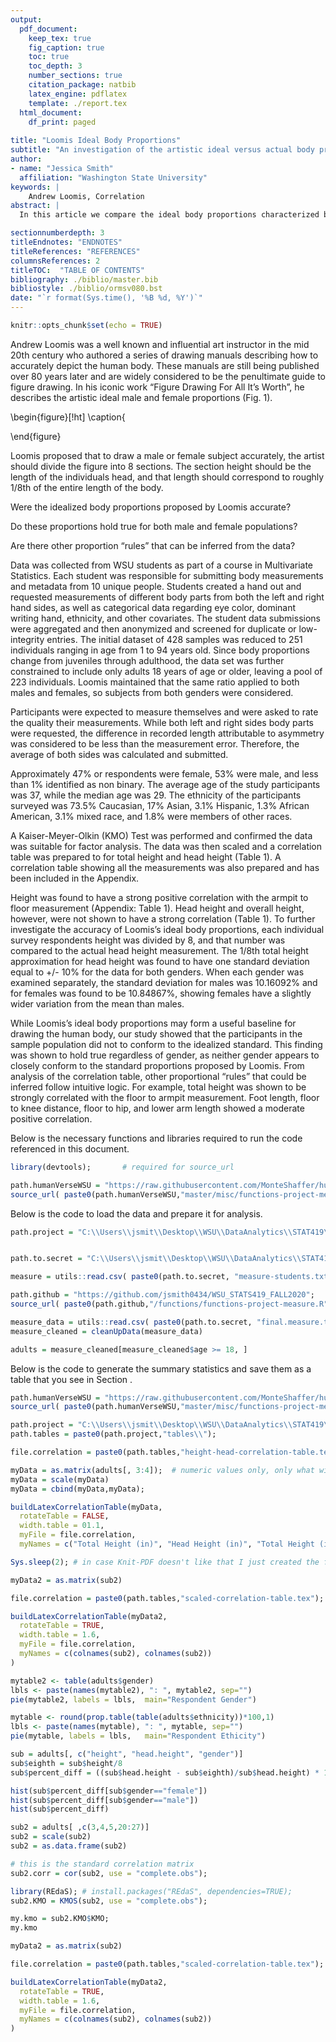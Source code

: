 ```yaml
---
output:
  pdf_document:
    keep_tex: true
    fig_caption: true
    toc: true
    toc_depth: 3 
    number_sections: true
    citation_package: natbib
    latex_engine: pdflatex
    template: ./report.tex
  html_document:
    df_print: paged
    
title: "Loomis Ideal Body Proportions"
subtitle: "An investigation of the artistic ideal versus actual body proportions "
author: 
- name: "Jessica Smith"
  affiliation: "Washington State University"
keywords: |
    Andrew Loomis, Correlation
abstract: |
  In this article we compare the ideal body proportions characterized by Andrew Loomis \citep{Loomis:1943} to a sample of 223 adults collected by WSU sudents. Loomis proposed that the total height of the ideal human body should be 8 times the height of the head for both men and women. To test the validity of this claim,  a data set was used that was collected by students as part of a course project. The students prepared a handout and requested information such as eyecolor, gender, dominant hand, and various numeric measurements of different body parts. Submissions were aggregated and screened to remove poor quality and potentially fabricated entries. The data was explored to determine if the observed head height to total body height ratios were in agreement with the idealized proportions proposed by Loomis. Variations based on gender were also explored, and other general proportional "rules" were also investigated. The results showed low positive correlation between head height and overall body height. Additionally, the standard deviation from the ideal proportion proposed by Loomis was found to be +/- 10% for 68% of respondents. A general "rule" was uncovered that the height from the floor to armpit is strongly correlated with the total height, however, this is not surprising. No other significant "rules" were found from exploring the data.

sectionnumberdepth: 3
titleEndnotes: "ENDNOTES"
titleReferences: "REFERENCES"
columnsReferences: 2
titleTOC:  "TABLE OF CONTENTS"
bibliography: ./biblio/master.bib
bibliostyle: ./biblio/ormsv080.bst
date: "`r format(Sys.time(), '%B %d, %Y')`"
---
```


```r
knitr::opts_chunk$set(echo = TRUE)
```

\section{Introduction}
\label{sec:intro}

Andrew Loomis was a well known and influential art instructor in the mid 20th century who authored a series of drawing manuals describing how to accurately depict the human body. These manuals are still being published over 80 years later and are widely considered to be the penultimate guide to figure drawing\citep{harris2000andrew}. In his iconic work "Figure Drawing For All It's Worth", he describes the artistic ideal male and female proportions (Fig. 1).    



\begin{figure}[!ht]
    \begin{subfigure}[h]{0.5\textwidth}
    \centering
    %  trim={<left> <lower> <right> <upper>}
    % https://shantoroy.com/latex/add-subfig-in-latex/
            \includegraphics[trim = 0 0 0 0,clip,scale=1]{figures/Loomis1.pdf}
        \caption{ \citet{harris2000andrew} discuss this. }
        \label{fig:sub-first}
    \end{subfigure}
    \begin{subfigure}[h]{0.5\textwidth}
    \centering
        \includegraphics[trim = 0 0 0 0,clip,scale=1]{figures/Loomis2.pdf}
            \caption{\citep{harris2000andrew}}
        \label{fig:sub-second}
    \end{subfigure}
    \vspace{2.5mm}
    \hrule
    \vspace{2.5mm}
        \caption{\textbf{ Andrew Loomis's guide to drawing the human body, showing total height as 8 units of the individual's head height for both men and women. \newline
        \newline     }
        \label{fig:combined}
    \vspace{-2.5mm}
    \hrule
\end{figure}


Loomis proposed that to draw a male or female subject accurately, the artist should divide the figure into 8 sections. The section height should be the length of the individuals head, and that length should correspond to roughly 1/8th of the entire length of the body.

\section{Primary research question}
\label{sec:rq}

Were the idealized body proportions proposed by Loomis accurate?

\subsection{Secondary question}
\label{sec:rq2}
 
Do these proportions hold true for both male and female populations?

\subsection{Tertiary question}
\label{sec:rq3}

Are there other proportion "rules" that can be inferred from the data?


\section{Data Description}
\label{sec:data}

Data was collected from WSU students as part of a course in Multivariate Statistics. Each student was responsible for submitting body measurements and metadata from 10 unique people. Students created a hand out and requested measurements of different body parts from both the left and right hand sides, as well as categorical data regarding eye color, dominant writing hand, ethnicity, and other covariates. The student data submissions were aggregated and then anonymized and screened for duplicate or low-integrity entries. The initial dataset of 428 samples was reduced to 251 individuals ranging in age from 1 to 94 years old. Since body proportions change from juveniles through adulthood, the data set was further constrained to include only adults 18 years of age or older, leaving a pool of 223 individuals. Loomis maintained that the same ratio applied to both males and females, so subjects from both genders were considered.

Participants were expected to measure themselves and were asked to rate the quality their measurements. While both left and right sides body parts were requested, the difference in recorded length attributable to asymmetry was considered to be less than the measurement error. Therefore, the average of both sides was calculated and submitted. 

\subsection{Summary of Sample}
\label{sec:data-sample}

Approximately 47% or respondents were female, 53% were male, and less than 1% identified as non binary. The average age of the study participants was 37, while the median age was 29. The ethnicity of the participants surveyed was 73.5% Caucasian, 17% Asian, 3.1% Hispanic, 1.3% African American, 3.1% mixed race, and 1.8% were members of other races.

\subsection{Summary Statistics of Data}
\label{sec:data-summary}

A Kaiser-Meyer-Olkin (KMO) Test was performed and confirmed the data was suitable for factor analysis. The data was then scaled and a correlation table was prepared to for total height and head height (Table 1).  A correlation table showing all the measurements was also prepared and has been included in the Appendix.

\input{tables/height-head-correlation-table.tex}


\section{Key Findings}
\label{sec:findings}

Height was found to have a strong positive correlation with the armpit to floor measurement (Appendix: Table 1). Head height and overall height, however, were not shown to have a strong correlation (Table 1). To further investigate the accuracy of Loomis's ideal body proportions, each individual survey respondents height was divided by 8, and that number was compared to the actual head height measurement. The 1/8th total height approximation for head height was found to have one standard deviation equal to +/- 10% for the data for both genders. When each gender was examined separately, the standard deviation for males was 10.16092% and for females was found to be 10.84867%, showing females have a slightly wider variation from the mean than males.  


\section{Conclusion}
\label{sec:conclusion}


While Loomis's ideal body proportions may form a useful baseline for drawing the human body, our study showed that the participants in the sample population did not to conform to the idealized standard. This finding was shown to hold true regardless of gender, as neither gender appears to closely conform to the standard proportions proposed by Loomis. From analysis of the correlation table, other proportional "rules" that could be inferred follow intuitive logic. For example, total height was shown to be strongly correlated with the floor to armpit measurement. Foot length, floor to knee distance, floor to hip, and lower arm length showed a moderate positive correlation. 




\newpage
\section{APPENDICES}
\label{sec:appendix}


\subsection{Data Provenance}
\label{sec:appendix-data-provenance}

\newpage
\subsubsection{Data Collection Handout}
\label{sec:appendix-data-handout}

\begin{figure}[!ht]
	\hrule
	\caption{ \textbf{Handout Page 1} }
	\begin{center}
	    \scalebox{1.00}{	\includegraphics[trim = 0 0 0 0,clip,width=0.85\textwidth]{pdfs/handout1.pdf} }
	\end{center}
	\label{fig:handout-1}
	\hrule
\end{figure}


\newpage

\begin{figure}[!ht]
	\hrule
	\caption{ \textbf{Handout Page 2} }
	\begin{center}
	    \scalebox{1.00}{	\includegraphics[trim = 0 0 0 0,clip,width=0.85\textwidth]{pdfs/handout2.pdf} }
	\end{center}
	\label{fig:handout-2}
	\hrule
\end{figure}

\newpage


\begin{figure}[!ht]
    \begin{subfigure}[h]{0.5\textwidth}
    \centering
    %  trim={<left> <lower> <right> <upper>}
    % https://shantoroy.com/latex/add-subfig-in-latex/
            \includegraphics[trim = 0 0 0 0,clip,scale=1]{figures/Loomis1.pdf}
        \caption{ \citet{Thomas:2020} discuss this. }
        \label{fig:sub-first}
    \end{subfigure}
    \begin{subfigure}[h]{0.5\textwidth}
    \centering
        \includegraphics[trim = 0 0 0 0,clip,scale=1]{figures/Loomis2.pdf}
            \caption{Schnitt realer Sensor \citep{Thomas:2020}}
        \label{fig:sub-second}
    \end{subfigure}
    \vspace{2.5mm}
    \hrule
    \vspace{2.5mm}
        \caption{\textbf{ Der Sensor in Theorie und Verwirklichung... caption at bottom instead? }  I can write a really long caption if I want. \newline This is using "crop" to include one image and trim it to appear as two.  Likely you will have two separate images if you use this option, so you would set the trim parameters all equal to 0.  \newline   This figure has subfigures which each also have a possible caption.   }
        \label{fig:combined}
    \vspace{-2.5mm}
    \hrule
\end{figure}

\newpage
\subsubsection{Full Correlation Table}
\label{sec:appendix-corr-table}

\begin{figure}[!ht]
	\hrule
	\caption{ \textbf{Correlation Table} }
	\begin{center}
	    \scalebox{1.00}{	\includegraphics[trim = 0 0 0 0,clip,width=0.85\textwidth]{pdfs/Corr_table_large.pdf} }
	\end{center}
	\label{fig:correlation}
	\hrule
\end{figure}


\newpage

\newpage

\subsection{Preparing the Report Workspace as a subsection}
\label{sec:appendix-setup}

\subsubsection{Preparing the Report Workspace as a subsubsection}
\label{sec:appendix-setup2}

\paragraph{Preparing the Report Workspace as a paragraph}
\label{sec:appendix-setup3}

\subparagraph{Preparing the Report Workspace as a subparagrah}
\label{sec:appendix-setup4}

Below is the necessary functions and libraries required to run the code referenced in this document.

```r
library(devtools);       # required for source_url

path.humanVerseWSU = "https://raw.githubusercontent.com/MonteShaffer/humanVerseWSU/"
source_url( paste0(path.humanVerseWSU,"master/misc/functions-project-measure.R") );

```

Below is the code to load the data and prepare it for analysis.

```r

path.project = "C:\\Users\\jsmit\\Desktop\\WSU\\DataAnalytics\\STAT419\\WSU_STATS419_FALL2020\\project-measure\\";


path.to.secret = "C:\\Users\\jsmit\\Desktop\\WSU\\DataAnalytics\\STAT419\\_SECRET_\\";

measure = utils::read.csv( paste0(path.to.secret, "measure-students.txt"), header=TRUE, quote="", sep="|");

path.github = "https://github.com/jsmith0434/WSU_STATS419_FALL2020";
source_url( paste0(path.github,"/functions/functions-project-measure.R") );

measure_data = utils::read.csv( paste0(path.to.secret, "final.measure.txt"), header=TRUE, quote="", sep="|");
measure_cleaned = cleanUpData(measure_data)

adults = measure_cleaned[measure_cleaned$age >= 18, ]

```


Below is the code to generate the summary statistics and save them as a table that you see in Section \ref{}.

```r


path.humanVerseWSU = "https://raw.githubusercontent.com/MonteShaffer/humanVerseWSU/"
source_url( paste0(path.humanVerseWSU,"master/misc/functions-project-measure.R") );

path.project = "C:\\Users\\jsmit\\Desktop\\WSU\\DataAnalytics\\STAT419\\WSU_STATS419_FALL2020\\project-measure\\";
path.tables = paste0(path.project,"tables\\");

file.correlation = paste0(path.tables,"height-head-correlation-table.tex");

myData = as.matrix(adults[, 3:4]);  # numeric values only, only what will appear in table
myData = scale(myData)
myData = cbind(myData,myData);

buildLatexCorrelationTable(myData, 
  rotateTable = FALSE,
  width.table = 01.1,
  myFile = file.correlation,
  myNames = c("Total Height (in)", "Head Height (in)", "Total Height (in)", "Head Height (in") );

Sys.sleep(2); # in case Knit-PDF doesn't like that I just created the file...

myData2 = as.matrix(sub2)

file.correlation = paste0(path.tables,"scaled-correlation-table.tex");

buildLatexCorrelationTable(myData2, 
  rotateTable = TRUE,
  width.table = 1.6,
  myFile = file.correlation,
  myNames = c(colnames(sub2), colnames(sub2))
)


```

```r
mytable2 <- table(adults$gender)
lbls <- paste(names(mytable2), ": ", mytable2, sep="")
pie(mytable2, labels = lbls,  main="Respondent Gender")

```

```r
mytable <- round(prop.table(table(adults$ethnicity))*100,1)
lbls <- paste(names(mytable), ": ", mytable, sep="")
pie(mytable, labels = lbls,   main="Respondent Ethicity")
```


```r
sub = adults[, c("height", "head.height", "gender")]
sub$eighth = sub$height/8 
sub$percent_diff = ((sub$head.height - sub$eighth)/sub$head.height) * 100

hist(sub$percent_diff[sub$gender=="female"])
hist(sub$percent_diff[sub$gender=="male"])
hist(sub$percent_diff)
```

```r

sub2 = adults[ ,c(3,4,5,20:27)]
sub2 = scale(sub2)
sub2 = as.data.frame(sub2)

# this is the standard correlation matrix
sub2.corr = cor(sub2, use = "complete.obs");

library(REdaS); # install.packages("REdaS", dependencies=TRUE);
sub2.KMO = KMOS(sub2, use = "complete.obs");

my.kmo = sub2.KMO$KMO;
my.kmo

```


```r
myData2 = as.matrix(sub2)

file.correlation = paste0(path.tables,"scaled-correlation-table.tex");

buildLatexCorrelationTable(myData2, 
  rotateTable = TRUE,
  width.table = 1.6,
  myFile = file.correlation,
  myNames = c(colnames(sub2), colnames(sub2))
)

```
